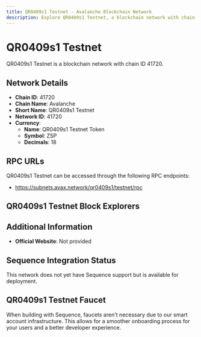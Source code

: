 ```yaml
--- 
title: QR0409s1 Testnet - Avalanche Blockchain Network
description: Explore QR0409s1 Testnet, a blockchain network with chain ID 41720. Learn about its native currency, QR0409s1 Testnet Token, and how to interact with the network.
---
```


# QR0409s1 Testnet

QR0409s1 Testnet is a blockchain network with chain ID 41720.

## Network Details

- **Chain ID**: 41720
- **Chain Name**: Avalanche
- **Short Name**: QR0409s1 Testnet
- **Network ID**: 41720
- **Currency**: 
  - **Name**: QR0409s1 Testnet Token
  - **Symbol**: ZSP
  - **Decimals**: 18

## RPC URLs

QR0409s1 Testnet can be accessed through the following RPC endpoints:

- https://subnets.avax.network/qr0409s1/testnet/rpc

## QR0409s1 Testnet Block Explorers



## Additional Information

- **Official Website**: Not provided

## Sequence Integration Status

This network does not yet have Sequence support but is available for deployment.

## QR0409s1 Testnet Faucet

When building with Sequence, faucets aren't necessary due to our smart account infrastructure. This allows for a smoother onboarding process for your users and a better developer experience.
